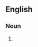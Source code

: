 {{also|man-o'-war}}
==English==

===Noun===
{{en-noun|head=[[man]]-o-[[war]]|men-o-war}}

# {{misspelling of|man-of-war|lang=en}}